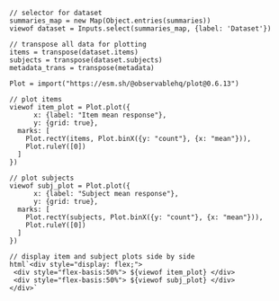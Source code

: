 ```ojs
// selector for dataset
summaries_map = new Map(Object.entries(summaries))
viewof dataset = Inputs.select(summaries_map, {label: 'Dataset'})

// transpose all data for plotting
items = transpose(dataset.items)
subjects = transpose(dataset.subjects)
metadata_trans = transpose(metadata)
```

```ojs
Plot = import("https://esm.sh/@observablehq/plot@0.6.13")

// plot items
viewof item_plot = Plot.plot({
      x: {label: "Item mean response"},
      y: {grid: true},
  marks: [
    Plot.rectY(items, Plot.binX({y: "count"}, {x: "mean"})),
    Plot.ruleY([0])
  ]
})

// plot subjects
viewof subj_plot = Plot.plot({
      x: {label: "Subject mean response"},
      y: {grid: true},
  marks: [
    Plot.rectY(subjects, Plot.binX({y: "count"}, {x: "mean"})),
    Plot.ruleY([0])
  ]
})

// display item and subject plots side by side
html`<div style="display: flex;">
 <div style="flex-basis:50%"> ${viewof item_plot} </div>
 <div style="flex-basis:50%"> ${viewof subj_plot} </div>
</div>`
```
